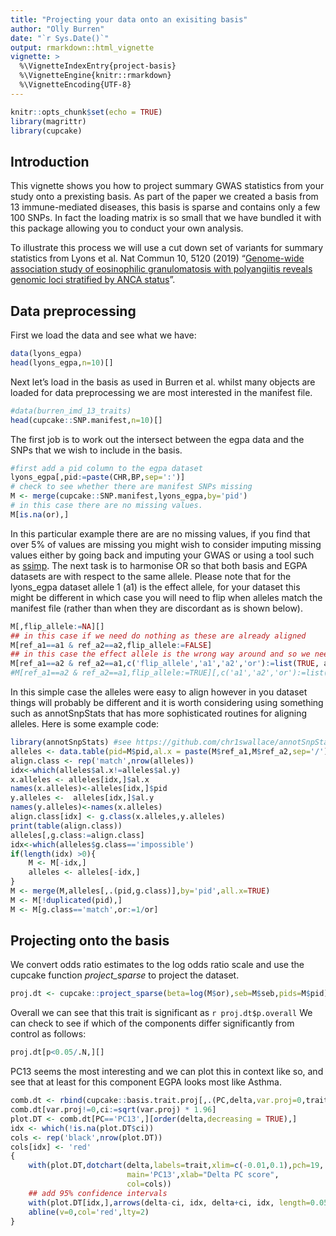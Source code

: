 ```yaml
---
title: "Projecting your data onto an exisiting basis"
author: "Olly Burren"
date: "`r Sys.Date()`"
output: rmarkdown::html_vignette
vignette: >
  %\VignetteIndexEntry{project-basis}
  %\VignetteEngine{knitr::rmarkdown}
  %\VignetteEncoding{UTF-8}
---
```


```r
knitr::opts_chunk$set(echo = TRUE)
library(magrittr)
library(cupcake)
```


## Introduction

This vignette shows you how to project summary GWAS statistics from your study onto a prexisting basis. As part of the paper we created a basis from 13 immune-mediated diseases, this basis is sparse and contains only a few 100 SNPs. In fact the loading matrix is so small that we have bundled it with this package allowing you to conduct your own analysis.

To illustrate this process we will use a cut down set of variants for summary statistics from Lyons et al. Nat Commun 10, 5120 (2019)  "[Genome-wide association study of eosinophilic granulomatosis with polyangiitis reveals genomic loci stratified by ANCA status](https://www.nature.com/articles/s41467-019-12515-9)".

## Data preprocessing

First we load the data and see what we have:
```r
data(lyons_egpa)
head(lyons_egpa,n=10)[]
```

Next let's load in the basis as used in Burren et al. whilst many objects are loaded for data preprocessing we are most interested in the manifest file.

```r
#data(burren_imd_13_traits)
head(cupcake::SNP.manifest,n=10)[]
```

The first job is to work out the intersect between the egpa data and the SNPs that we wish to include in the basis.

```r
#first add a pid column to the egpa dataset
lyons_egpa[,pid:=paste(CHR,BP,sep=':')]
# check to see whether there are manifest SNPs missing
M <- merge(cupcake::SNP.manifest,lyons_egpa,by='pid')
# in this case there are no missing values.
M[is.na(or),]
```
In this particular example there are are no missing values, if you find that over 5% of values are missing you might wish to consider imputing missing values either by going back and imputing your GWAS or using a tool such as [ssimp](https://github.com/zkutalik/ssimp_software). The next task is to harmonise OR so that both basis and EGPA datasets are with respect to the same allele. Please note that for the lyons_egpa dataset allele 1 (a1) is the effect allele, for your dataset this might be different in which case you will need to flip when alleles match the manifest file (rather than when they are discordant as is shown below).

```r
M[,flip_allele:=NA][]
## in this case if we need do nothing as these are already aligned
M[ref_a1==a1 & ref_a2==a2,flip_allele:=FALSE]
## in this case the effect allele is the wrong way around and so we need to flip
M[ref_a1==a2 & ref_a2==a1,c('flip_allele','a1','a2','or'):=list(TRUE, a2,a1,1/or)]
#M[ref_a1==a2 & ref_a2==a1,flip_allele:=TRUE][,c('a1','a2','or'):=list(a2,a1,1/or)][]
```

In this simple case the alleles were easy to align however in you dataset things will probably be different and it is worth considering using something such as annotSnpStats that has more sophisticated routines for aligning alleles. Here is some example code:

```r
library(annotSnpStats) #see https://github.com/chr1swallace/annotSnpStats
alleles <- data.table(pid=M$pid,al.x = paste(M$ref_a1,M$ref_a2,sep='/'),al.y=paste(M$a1,M$a2,sep='/'))
align.class <- rep('match',nrow(alleles))
idx<-which(alleles$al.x!=alleles$al.y)
x.alleles <- alleles[idx,]$al.x
names(x.alleles)<-alleles[idx,]$pid
y.alleles <-  alleles[idx,]$al.y
names(y.alleles)<-names(x.alleles)
align.class[idx] <- g.class(x.alleles,y.alleles)
print(table(align.class))
alleles[,g.class:=align.class]
idx<-which(alleles$g.class=='impossible')
if(length(idx) >0){
    M <- M[-idx,]
    alleles <- alleles[-idx,]
}
M <- merge(M,alleles[,.(pid,g.class)],by='pid',all.x=TRUE)
M <- M[!duplicated(pid),]
M <- M[g.class=='match',or:=1/or]
```

## Projecting onto the basis

We convert odds ratio estimates to the log odds ratio scale and use the cupcake function *project_sparse* to project the dataset.

```r
proj.dt <- cupcake::project_sparse(beta=log(M$or),seb=M$seb,pids=M$pid)[,trait:='EGPA'][]
```

Overall we can see that this trait is significant as `r proj.dt$p.overall` We can check to see if which of the components differ significantly from control as follows:

```r
proj.dt[p<0.05/.N,][]
```

PC13 seems the most interesting and we can plot this in context like so, and see that at least for this component EGPA looks most like Asthma.


```r

comb.dt <- rbind(cupcake::basis.trait.proj[,.(PC,delta,var.proj=0,trait)],proj.dt[,.(PC,delta,var.proj,trait)])
comb.dt[var.proj!=0,ci:=sqrt(var.proj) * 1.96]
plot.DT <- comb.dt[PC=='PC13',][order(delta,decreasing = TRUE),]
idx <- which(!is.na(plot.DT$ci))
cols <- rep('black',nrow(plot.DT))
cols[idx] <- 'red'
{
    with(plot.DT,dotchart(delta,labels=trait,xlim=c(-0.01,0.1),pch=19,
                          main='PC13',xlab="Delta PC score",
                          col=cols))
    ## add 95% confidence intervals
    with(plot.DT[idx,],arrows(delta-ci, idx, delta+ci, idx, length=0.05, angle=90, code=3,col='red'))
    abline(v=0,col='red',lty=2)
}

```
